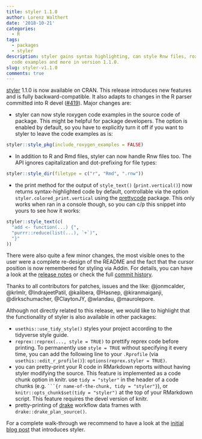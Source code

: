 ```yaml
---
title: styler 1.1.0
author: Lorenz Walthert
date: '2018-10-21'
categories:
  - R
tags:
  - packages
  - styler
description: styler gains syntax highlighting, can style Rnw files, roxygen
  code examples and more in version 1.1.0.
slug: styler-v1.1.0
comments: true
---
```


[styler](https://github.com/r-lib/styler) 1.1.0 is now available on CRAN. This 
release introduces new features and is fully backward-compatible. It also
adapts to changes in the R parser committed into R devel ([#419](https://github.com/r-lib/styler/issues/419)). Major changes
are:

* styler can now style roxygen code examples in the source code of package.
  This might be helpful for package developers. The option is enabled by
  default, so you have to explicitly turn it off if you want to styler to leave
  the code examples as is: 

```r
styler::style_pkg(include_roxygen_examples = FALSE)
```
  
  
* In addition to R and Rmd files, styler can now handle Rnw files too. The API 
  ignores capitalization and dot-prefixing for file types:

```r
styler::style_dir(filetype = c("r", "Rmd", ".rnw"))
```
* the print method for the output of `style_text()` (`print.vertical()`) now
  returns syntax-highlighted code by default, controllable via the option 
  `styler.colored_print.vertical` using the [prettycode](https://CRAN.R-project.org/package=prettycode) package. This only 
  works when ran in a console though, so you can c/p this snippet into yours
  to see how it works:
  
```r
styler::style_text(c(
  "add <- function(...) {", 
  "purrr::reduce(list(...), `+`)", 
  "}"
))
```


There were also quite a few minor changes, the most visible ones to the user 
were a complete re-design of the README and the fact that the cursor position is 
now remembered for styling via Addin. For details, you can have a look at the [release notes](https://github.com/r-lib/styler/releases/tag/v1.1.0) or check the 
full [commit history](https://github.com/r-lib/styler).


Thanks to all contributors for patches, issues and the like:
@jonmcalder, @krlmlr, @IndrajeetPatil, @kalibera, @Hasnep, @kiranmaiganji, 
@dirkschumacher, @ClaytonJY, @wlandau, @maurolepore.

Although not directly related to this release, we would like to highlight that 
the functionality of styler is also available in other packages:

  - `usethis::use_tidy_style()` styles your project according to the
    tidyverse style guide.
  - `reprex::reprex(..., style = TRUE)` to prettify reprex code before
    printing. To permanently use `style = TRUE` without specifying it
    every time, you can add the following line to your `.Rprofile` (via
    `usethis::edit_r_profile()`): `options(reprex.styler = TRUE)`.
  - you can pretty-print your R code in RMarkdown reports without having
    styler modifying the source. This feature is implemented as a code
    chunk option in knitr. use `tidy = "styler"` in the header of a code
    chunks (e.g. ` ```{r name-of-the-chunk, tidy = "styler"}`), or
    `knitr::opts_chunk$set(tidy = "styler")` at the top of your
    RMarkdown script. This feature requires the devel version of knitr.
  - pretty-printing of [drake](https://github.com/ropensci/drake)
    workflow data frames with `drake::drake_plan_source()`.

For a complete walk-through we recommend to have a look at the [initial blog post](https://lorenzwalthert.netlify.com/posts/stylerpost/) that introduces 
styler.
